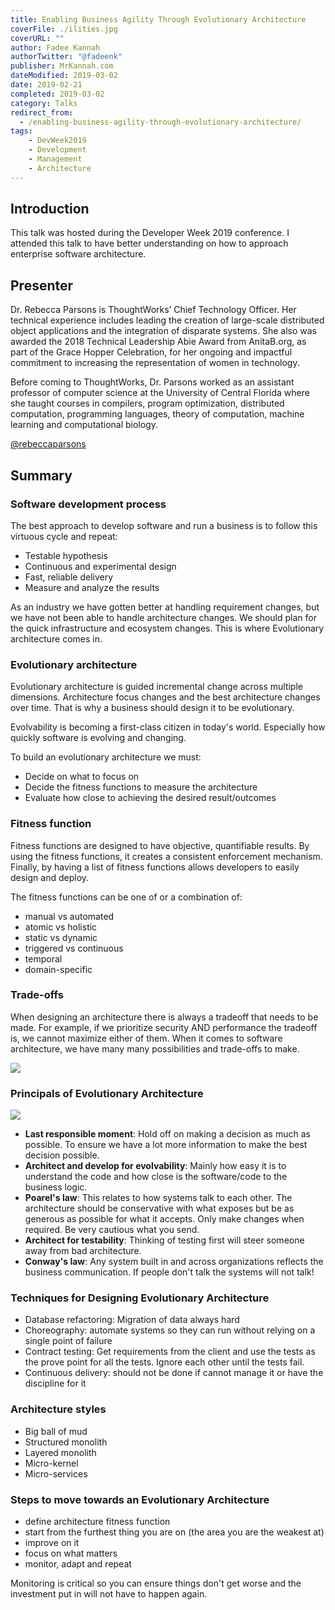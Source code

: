 ---
title: Enabling Business Agility Through Evolutionary Architecture
coverFile: ./ilities.jpg
coverURL: ""
author: Fadee Kannah
authorTwitter: "@fadeenk"
publisher: MrKannah.com
dateModified: 2019-03-02
date: 2019-02-21
completed: 2019-03-02
category: Talks
redirect_from:
  - /enabling-business-agility-through-evolutionary-architecture/
tags:
    - DevWeek2019
    - Development
    - Management
    - Architecture
---

## Introduction

This talk was hosted during the Developer Week 2019 conference. I attended this talk to have better understanding on how to approach enterprise software architecture. 
  
## Presenter
Dr. Rebecca Parsons is ThoughtWorks’ Chief Technology Officer. Her technical experience includes leading the creation of large-scale distributed object applications and the integration of disparate systems. She also was awarded the 2018 Technical Leadership Abie Award from AnitaB.org, as part of the Grace Hopper Celebration, for her ongoing and impactful commitment to increasing the representation of women in technology.

Before coming to ThoughtWorks, Dr. Parsons worked as an assistant professor of computer science at the University of Central Florida where she taught courses in compilers, program optimization, distributed computation, programming languages, theory of computation, machine learning and computational biology.

[@rebeccaparsons](https://twitter.com/rebeccaparsons)

## Summary

### Software development process
The best approach to develop software and run a business is to follow this virtuous cycle and repeat:
- Testable hypothesis
- Continuous and experimental design
- Fast, reliable delivery
- Measure and analyze the results

As an industry we have gotten better at handling requirement changes, but we have not been able to handle architecture changes. We should plan for the quick infrastructure and ecosystem changes. This is where Evolutionary architecture comes in.

### Evolutionary architecture
Evolutionary architecture is guided incremental change across multiple dimensions. Architecture focus changes and the best architecture changes over time. That is why a business should design it to be evolutionary.

Evolvability is becoming a first-class citizen in today's world. Especially how quickly software is evolving and changing.

To build an evolutionary architecture we must:
- Decide on what to focus on 
- Decide the fitness functions to measure the architecture
- Evaluate how close to achieving the desired result/outcomes

### Fitness function
Fitness functions are designed to have objective, quantifiable results. By using the fitness functions, it creates a consistent enforcement mechanism. Finally, by having a list of fitness functions allows developers to easily design and deploy.

The fitness functions can be one of or a combination of:
- manual vs automated
- atomic vs holistic
- static vs dynamic
- triggered vs continuous
- temporal
- domain-specific

### Trade-offs
When designing an architecture there is always a tradeoff that needs to be made. For example, if we prioritize security AND performance the tradeoff is, we cannot maximize either of them. When it comes to software architecture, we have many many possibilities and trade-offs to make.

![](./ilities.jpg)

### Principals of Evolutionary Architecture
![](./principles.jpg)
- **Last responsible moment**: Hold off on making a decision as much as possible. To ensure we have a lot more information to make the best decision possible.
- **Architect and develop for evolvability**: Mainly how easy it is to understand the code and how close is the software/code to the business logic.
- **Poarel's law**: This relates to how systems talk to each other. The architecture should be conservative with what exposes but be as generous as possible for what it accepts. Only make changes when required. Be very cautious what you send.
- **Architect for testability**: Thinking of testing first will steer someone away from bad architecture.
- **Conway's law**: Any system built in and across organizations reflects the business communication. If people don't talk the systems will not talk!

### Techniques for Designing Evolutionary Architecture
- Database refactoring: Migration of data always hard
- Choreography: automate systems so they can run without relying on a single point of failure
- Contract testing: Get requirements from the client and use the tests as the prove point for all the tests. Ignore each other until the tests fail.
- Continuous delivery: should not be done if cannot manage it or have the discipline for it

### Architecture styles
- Big ball of mud
- Structured monolith
- Layered monolith
- Micro-kernel
- Micro-services

### Steps to move towards an Evolutionary Architecture
- define architecture fitness function
- start from the furthest thing you are on (the area you are the weakest at)
- improve on it
- focus on what matters
- monitor, adapt and repeat

Monitoring is critical so you can ensure things don't get worse and the investment put in will not have to happen again.

